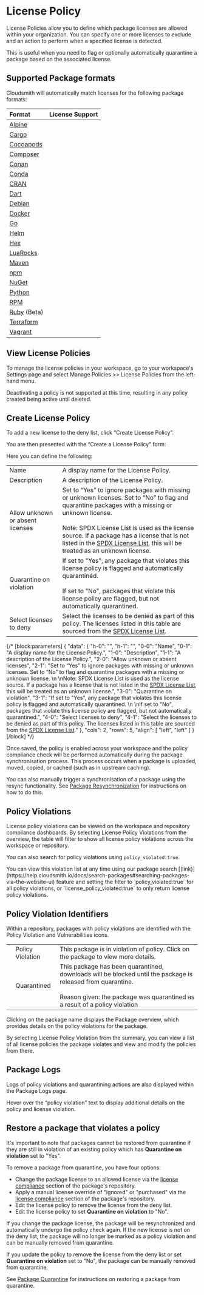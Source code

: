 
# License Policy

License Policies allow you to define which package licenses are allowed within your organization. You can specify one or more licenses to exclude and an action to perform when a specified license is detected. 

This is useful when you need to flag or optionally automatically quarantine a package based on the associated license. 

## Supported Package formats

Cloudsmith will automatically match licenses for the following package formats:

|Format|<div class="cs-center">License Support </div>|
|:---|:---|
|[Alpine](/supported-formats/alpine-repository)|<BlockImage src={img006a7b5_tick_green} alt=""></BlockImage>|
|[Cargo](/supported-formats/cargo-registry)|<BlockImage src={img006a7b5_tick_green} alt=""></BlockImage>|
|[Cocoapods](/supported-formats/cocoapods-repository)|<BlockImage src={img006a7b5_tick_green} alt=""></BlockImage>|
|[Composer](/supported-formats/composer-repository)|<BlockImage src={img006a7b5_tick_green} alt=""></BlockImage>|
|[Conan](/supported-formats/conan-repository)|<BlockImage src={img006a7b5_tick_green} alt=""></BlockImage>|
|[Conda](/supported-formats/conda-repository)|<BlockImage src={img006a7b5_tick_green} alt=""></BlockImage>|
|[CRAN](/supported-formats/cran-repository)|<BlockImage src={img006a7b5_tick_green} alt=""></BlockImage>|
|[Dart](/supported-formats/dart-repository)|<BlockImage src={img2fe13f1_cross_red} alt=""></BlockImage>|
|[Debian](/supported-formats/debian-repository)|<BlockImage src={img006a7b5_tick_green} alt=""></BlockImage>|
|[Docker](/supported-formats/docker-registry)|<BlockImage src={img2fe13f1_cross_red} alt=""></BlockImage>|
|[Go](/supported-formats/go-registry)|<BlockImage src={img006a7b5_tick_green} alt=""></BlockImage>|
|[Helm](/supported-formats/helm-chart-repository)|<BlockImage src={img006a7b5_tick_green} alt=""></BlockImage>|
|[Hex](/supported-formats/hex-repository)|<BlockImage src={img006a7b5_tick_green} alt=""></BlockImage>|
|[LuaRocks](/supported-formats/luarocks-repository)|<BlockImage src={img006a7b5_tick_green} alt=""></BlockImage>|
|[Maven](/supported-formats/maven-repository)|<BlockImage src={img006a7b5_tick_green} alt=""></BlockImage>|
|[npm](/supported-formats/npm-registry)|<BlockImage src={img006a7b5_tick_green} alt=""></BlockImage>|
|[NuGet](/supported-formats/nuget-feed)|<BlockImage src={img006a7b5_tick_green} alt=""></BlockImage>|
|[Python](/supported-formats/python-repository)|<BlockImage src={img006a7b5_tick_green} alt=""></BlockImage>|
|[RPM](/supported-formats/redhat-repository)|<BlockImage src={img006a7b5_tick_green} alt=""></BlockImage>|
|[Ruby](/supported-formats/ruby-repository) (Beta)|<BlockImage src={img006a7b5_tick_green} alt=""></BlockImage>|
|[Terraform](/supported-formats/terraform-modules-repository)|<BlockImage src={img2fe13f1_cross_red} alt=""></BlockImage>|
|[Vagrant](/supported-formats/vagrant-repository)|<BlockImage src={img2fe13f1_cross_red} alt=""></BlockImage>|

## View License Policies

To manage the license policies in your workspace, go to your workspace's Settings page and select Manage Policies >> License Policies from the left-hand menu.

<Note variant="warning">
  Deactivating a policy is not supported at this time, resulting in any policy created being active until deleted.
</Note>

<BlockImage src={img_settings_manage_license_policies} alt=""></BlockImage>

## Create License Policy

To add a new license to the deny list, click “Create License Policy”.

<BlockImage src={img_create_license} alt="Create License Policy Button"></BlockImage>

You are then presented with the “Create a License Policy” form:

<BlockImage src={img_create_license_policy_form} alt=""></BlockImage>

Here you can define the following:

|||
|:---|:---|
|Name|A display name for the License Policy.|
|Description|A description of the License Policy.|
|Allow unknown or absent licenses|Set to “Yes” to ignore packages with missing or unknown licenses. Set to “No” to flag and quarantine packages with a missing or unknown license.<br/><br/>Note: SPDX License List is used as the license source. If a package has a license that is not listed in the [SPDX License List](https://spdx.org/licenses/), this will be treated as an unknown license.|
|Quarantine on violation|If set to "Yes", any package that violates this license policy is flagged and automatically quarantined. <br/><br/>If set to "No", packages that violate this license policy are flagged, but not automatically quarantined.|
|Select licenses to deny|Select the licenses to be denied as part of this policy. The licenses listed in this table are sourced from the [SPDX License List](https://spdx.org/licenses/).|

{/* [block:parameters]
{
  "data": {
    "h-0": "",
    "h-1": "",
    "0-0": "Name",
    "0-1": "A display name for the License Policy.",
    "1-0": "Description",
    "1-1": "A description of the License Policy.",
    "2-0": "Allow unknown or absent licenses",
    "2-1": "Set to “Yes” to ignore packages with missing or unknown licenses. Set to “No” to flag and quarantine packages with a missing or unknown license.  \n  \nNote: SPDX License List is used as the license source. If a package has a license that is not listed in the [SPDX License List](https://spdx.org/licenses/), this will be treated as an unknown license.",
    "3-0": "Quarantine on violation",
    "3-1": "If set to \"Yes\", any package that violates this license policy is flagged and automatically quarantined.  \n  \nIf set to \"No\", packages that violate this license policy are flagged, but not automatically quarantined.",
    "4-0": "Select licenses to deny",
    "4-1": "Select the licenses to be denied as part of this policy. The licenses listed in this table are sourced from the [SPDX License List](https://spdx.org/licenses/)."
  },
  "cols": 2,
  "rows": 5,
  "align": [
    "left",
    "left"
  ]
}
[/block] */}


Once saved, the policy is enabled across your workspace and the policy compliance check will be performed automatically during the package synchronisation process. This process occurs when a package is uploaded, moved, copied, or cached (such as in upstream caching).

You can also manually trigger a synchronisation of a package using the resync functionality. See [Package Resynchronization](https://help.cloudsmith.io/docs/resync-a-package) for instructions on how to do this. 

## Policy Violations

License policy violations can be viewed on the workspace and repository compliance dashboards. By selecting License Policy Violations from the overview, the table will filter to show all license policy violations across the workspace or repository. 

<BlockImage src={img_violation} alt="violated policy warning"></BlockImage>

You can also search for policy violations using `policy_violated:true`. 

<BlockImage src={img_search_policy_violations} alt="violated policy search"></BlockImage>

<Note variant="note">
  You can view this violation list at any time using our package search [(link)](https://help.cloudsmith.io/docs/search-packages#searching-packages-via-the-website-ui) feature and setting the filter to `policy_violated:true` for all policy violations, or `license_policy_violated:true` to only return license policy violations.
</Note>

## Policy Violation Identifiers

Within a repository, packages with policy violations are identified with the Policy Violation and Vulnerabilities icons. 

<BlockImage src={img_icons} alt="Policy Violation Indicators"></BlockImage>

||||
|:---|:---|:---|
|<BlockImage src={imga351636_red_flag} alt=""></BlockImage>|Policy Violation|This package is in violation of policy. Click on the package to view more details.|
|<BlockImage src={imga40d9a3_quarantine_icon} alt=""></BlockImage>|Quarantined|This package has been quarantined, downloads will be blocked until the package is released from quarantine.<br/><br/>Reason given: the package was quarantined as a result of a policy violation|

Clicking on the package name displays the Package overview, which provides details on the policy violations for the package. 


<BlockImage src={img_view_policy_violation} alt="package page warning"></BlockImage>

By selecting License Policy Violation from the summary, you can view a list of all license policies the package violates and view and modify the policies from there.

<BlockImage src={img_edit_license_policy} alt=""></BlockImage>

## Package Logs

Logs of policy violations and quarantining actions are also displayed within the Package Logs page. 

<Note variant="note">
  Hover over the “policy violation” text to display additional details on the policy and license violation.
</Note>

## Restore a package that violates a policy

It's important to note that packages cannot be restored from quarantine if they are still in violation of an existing policy which has **Quarantine on violation** set to "Yes". 

To remove a package from quarantine, you have four options: 

- Change the package license to an allowed license via the [license compliance](https://help.cloudsmith.io/docs/license-compliance#edit-a-license) section of the package's repository.
- Apply a manual license override of "ignored" or "purchased" via the [license compliance](https://help.cloudsmith.io/docs/license-compliance#edit-a-license) section of the package's repository.
- Edit the license policy to remove the license from the deny list.
- Edit the license policy to set **Quarantine on violation** to "No".

If you change the package license, the package will be resynchronized and automatically undergo the policy check again. If the new license is not on the deny list, the package will no longer be marked as a policy violation and can be manually removed from quarantine.

If you update the policy to remove the license from the deny list or set **Quarantine on violation** set to "No", the package can be manually removed from quarantine.

See [Package Quarantine](https://help.cloudsmith.io/docs/package-quarantine#release-from-quarantine) for instructions on restoring a package from quarantine.
